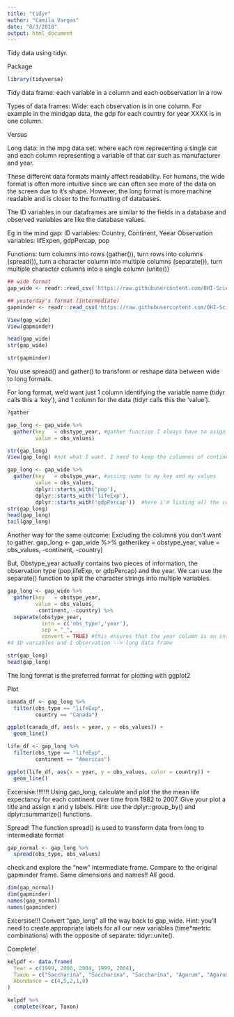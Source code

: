 ```yaml
---
title: "tidyr"
author: "Camila Vargas"
date: "8/3/2018"
output: html_document
---
```


Tidy data using tidyr.

Package
```r
library(tidyverse)
```

Tidy data frame: each variable in a column and each oobservation in a row

Types of data frames:
Wide:  each observation is in one column. For example in the mindgap data, the gdp for each country for year XXXX is in one column. 

Versus 

Long data: in the mpg data set: where each row representing a single car and each column representing a variable of that car such as manufacturer and year.

These different data formats mainly affect readability. For humans, the wide format is often more intuitive since we can often see more of the data on the screen due to it’s shape. However, the long format is more machine readable and is closer to the formatting of databases. 

The ID variables in our dataframes are similar to the fields in a database and observed variables are like the database values.

Eg in the mind gap:
ID variables: Country, Continent, Yeear
Observation variables: lifExpen, gdpPercap, pop

Functions:
turn columns into rows (gather()),
turn rows into columns (spread()),
turn a character column into multiple columns (separate()),
turn multiple character columns into a single column (unite())


```r
## wide format
gap_wide <- readr::read_csv('https://raw.githubusercontent.com/OHI-Science/data-science-training/master/data/gapminder_wide.csv')

## yesterday's format (intermediate)
gapminder <- readr::read_csv('https://raw.githubusercontent.com/OHI-Science/data-science-training/master/data/gapminder.csv')

View(gap_wide)
View(gapminder)

```


```r
head(gap_wide)
str(gap_wide)
```

```r
str(gapminder)
```

You use spread() and gather() to transform or reshape data between wide to long formats.

For long format, we’d want just 1 column identifying the variable name (tidyr calls this a ‘key’), and 1 column for the data (tidyr calls this the ’value’).

```r
?gather

gap_long <- gap_wide %>% 
  gather(key   = obstype_year, #gather function I always have to asign a key (ID) and a value (observation)
         value = obs_values)

str(gap_long)
View(gap_long) #not what I want. I need to keep the columnes of continent and country and just gather the observation variables. So we need to give more info about what variables to reshape

```



```r
gap_long <- gap_wide %>% 
  gather(key   = obstype_year, #assing name to my key and my values
         value = obs_values,
         dplyr::starts_with('pop'),
         dplyr::starts_with('lifeExp'),
         dplyr::starts_with('gdpPercap'))  #here i'm listing all the columns to use in gather
str(gap_long)
head(gap_long)
tail(gap_long)
```

Another way for the same outcome: Excluding the columns you don't want to gather.
gap_long <- gap_wide %>% 
  gather(key   = obstype_year,
         value = obs_values,
         -continent, -country)
         
But,
Obstype_year actually contains two pieces of information, the observation type (pop,lifeExp, or gdpPercap) and the year. We can use the separate() function to split the character strings into multiple variables.         
         
```r
gap_long <- gap_wide %>% 
  gather(key   = obstype_year,
         value = obs_values,
         -continent, -country) %>%
  separate(obstype_year,
           into = c('obs_type','year'),
           sep = "_",
           convert = TRUE) #this ensures that the year column is an integer rather than a character
#4 ID variables and 1 observation --> long data frame

str(gap_long)
head(gap_long)

```

The long format is the preferred format for plotting with ggplot2

Plot

```r
canada_df <- gap_long %>%
  filter(obs_type == "lifeExp",
         country == "Canada")

ggplot(canada_df, aes(x = year, y = obs_values)) +
  geom_line()
```


```r
life_df <- gap_long %>%
  filter(obs_type == "lifeExp",
         continent == "Americas")

ggplot(life_df, aes(x = year, y = obs_values, color = country)) +
  geom_line()
```

Excersise:!!!!!!!
Using gap_long, calculate and plot the the mean life expectancy for each continent over time from 1982 to 2007. Give your plot a title and assign x and y labels. Hint: use the dplyr::group_by() and dplyr::summarize() functions.


Spread!
The function spread() is used to transform data from long to intermediate format

```r
gap_normal <- gap_long %>% 
  spread(obs_type, obs_values)
```


check and explore the "new" intermediate frame. Compare to the original gapminder frame.
Same dimensions and names!! All good.

```r
dim(gap_normal)
dim(gapminder)
names(gap_normal)
names(gapminder)
```


Excersise!!!
Convert “gap_long” all the way back to gap_wide. Hint: you’ll need to create appropriate labels for all our new variables (time*metric combinations) with the opposite of separate: tidyr::unite().


Complete!

```r
kelpdf <- data.frame(
  Year = c(1999, 2000, 2004, 1999, 2004),
  Taxon = c("Saccharina", "Saccharina", "Saccharina", "Agarum", "Agarum"),
  Abundance = c(4,5,2,1,8)
)

kelpdf %>% 
  complete(Year, Taxon)

```









